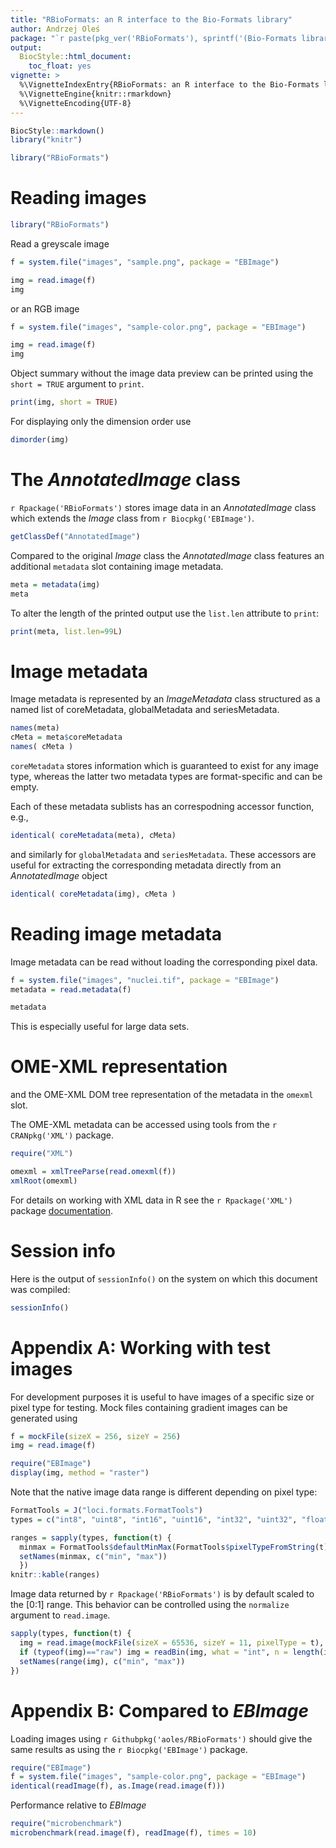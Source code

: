 ```yaml
---
title: "RBioFormats: an R interface to the Bio-Formats library"
author: Andrzej Oleś
package: "`r paste(pkg_ver('RBioFormats'), sprintf('(Bio-Formats library version: %s)', RBioFormats::BioFormats.version()))`"
output:
  BiocStyle::html_document:
    toc_float: yes
vignette: >
  %\VignetteIndexEntry{RBioFormats: an R interface to the Bio-Formats library}
  %\VignetteEngine{knitr::rmarkdown}
  %\VignetteEncoding{UTF-8}  
---
```


```r
BiocStyle::markdown()
library("knitr")
```

```r
library("RBioFormats")
```


# Reading images

```r
library("RBioFormats")
```

Read a greyscale image

```r
f = system.file("images", "sample.png", package = "EBImage")

img = read.image(f)
img
```

or an RGB image

```r
f = system.file("images", "sample-color.png", package = "EBImage")

img = read.image(f)
img
```

Object summary without the image data preview can be printed using the `short = TRUE` argument to `print`.

```r
print(img, short = TRUE)
```

For displaying only the dimension order use

```r
dimorder(img)
```


# The *AnnotatedImage* class

`r Rpackage('RBioFormats')` stores image data in an *AnnotatedImage* class which extends the *Image* class from `r Biocpkg('EBImage')`.

```r
getClassDef("AnnotatedImage")
```

Compared to the original *Image* class the *AnnotatedImage* class features an additional `metadata` slot containing image metadata.

```r
meta = metadata(img)
meta
```

To alter the length of the printed output use the `list.len` attribute to `print`:

```r
print(meta, list.len=99L)
```


# Image metadata

Image metadata is represented by an *ImageMetadata* class structured as a named list of coreMetadata, globalMetadata and seriesMetadata.

```r
names(meta)
cMeta = meta$coreMetadata
names( cMeta )
```

`coreMetadata` stores information which is guaranteed to exist for any image type, whereas the latter two metadata types are format-specific and can be empty. 

Each of these metadata sublists has an correspodning accessor function, e.g.,

```r
identical( coreMetadata(meta), cMeta)
```

and similarly for `globalMetadata` and `seriesMetadata`. These accessors are useful for extracting the corresponding metadata directly from an *AnnotatedImage* object

```r
identical( coreMetadata(img), cMeta )
```


# Reading image metadata

Image metadata can be read without loading the corresponding pixel data.

```r
f = system.file("images", "nuclei.tif", package = "EBImage")
metadata = read.metadata(f)

metadata
```

This is especially useful for large data sets.


# OME-XML representation

and the OME-XML DOM tree representation of the metadata in the `omexml` slot.

The OME-XML metadata can be accessed using tools from the `r CRANpkg('XML')` package.

```r
require("XML")

omexml = xmlTreeParse(read.omexml(f))
xmlRoot(omexml)
```

For details on working with XML data in R see the `r Rpackage('XML')` package [documentation](http://www.omegahat.org/RSXML/ "XML package documentation").


# Session info {.unnumbered}

Here is the output of `sessionInfo()` on the system on which this
document was compiled:

```r
sessionInfo()
```

# Appendix A: Working with test images {.unnumbered}

For development purposes it is useful to have images of a specific size or pixel type for testing. Mock files containing gradient images can be generated using

```r
f = mockFile(sizeX = 256, sizeY = 256)
img = read.image(f)

require("EBImage")
display(img, method = "raster")
```

Note that the native image data range is different depending on pixel type:

```r
FormatTools = J("loci.formats.FormatTools")
types = c("int8", "uint8", "int16", "uint16", "int32", "uint32", "float", "double")

ranges = sapply(types, function(t) {
  minmax = FormatTools$defaultMinMax(FormatTools$pixelTypeFromString(t))
  setNames(minmax, c("min", "max"))
  })
knitr::kable(ranges)
```

Image data returned by `r Rpackage('RBioFormats')` is by default scaled to the [0:1] range. This behavior can be controlled using the `normalize` argument to `read.image`.

```r
sapply(types, function(t) {
  img = read.image(mockFile(sizeX = 65536, sizeY = 11, pixelType = t), normalize = FALSE)
  if (typeof(img)=="raw") img = readBin(img, what = "int", n = length(img), size = 1L)
  setNames(range(img), c("min", "max"))  
})
```

# Appendix B: Compared to *EBImage* {.unnumbered}

Loading images using `r Githubpkg('aoles/RBioFormats')` should give the same results as using the `r Biocpkg('EBImage')` package.

```r
require("EBImage")
f = system.file("images", "sample-color.png", package = "EBImage")
identical(readImage(f), as.Image(read.image(f)))
```

Performance relative to *EBImage*

```r
require("microbenchmark")
microbenchmark(read.image(f), readImage(f), times = 10)
```


